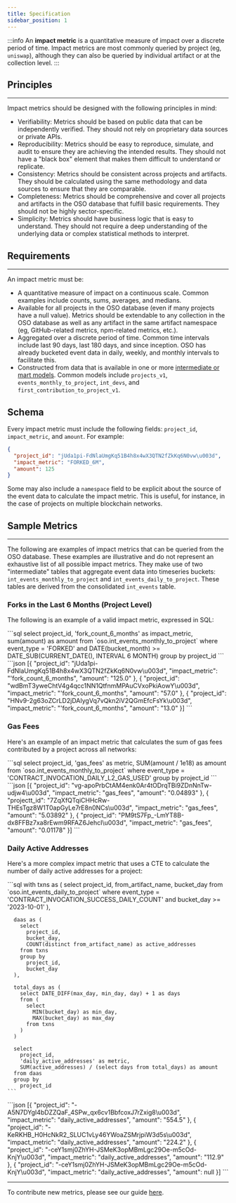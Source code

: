 ```yaml
---
title: Specification
sidebar_position: 1
---
```




:::info
An **impact metric** is a quantitative measure of impact over a discrete period of time. Impact metrics are most commonly queried by project (eg, `uniswap`), although they can also be queried by individual artifact or at the collection level.
:::

## Principles

---

Impact metrics should be designed with the following principles in mind:

- Verifiability: Metrics should be based on public data that can be independently verified. They should not rely on proprietary data sources or private APIs.
- Reproducibility: Metrics should be easy to reproduce, simulate, and audit to ensure they are achieving the intended results. They should not have a "black box" element that makes them difficult to understand or replicate.
- Consistency: Metrics should be consistent across projects and artifacts. They should be calculated using the same methodology and data sources to ensure that they are comparable.  
- Completeness: Metrics should be comprehensive and cover all projects and artifacts in the OSO database that fulfill basic requirements. They should not be highly sector-specific.
- Simplicity: Metrics should have business logic that is easy to understand. They should not require a deep understanding of the underlying data or complex statistical methods to interpret.

## Requirements

---

An impact metric must be:

- A quantitative measure of impact on a continuous scale. Common examples include counts, sums, averages, and medians.
- Available for all projects in the OSO database (even if many projects have a null value). Metrics should be extendable to any collection in the OSO database as well as any artifact in the same artifact namespace (eg, GitHub-related metrics, npm-related metrics, etc.).
- Aggregated over a discrete period of time. Common time intervals include last 90 days, last 180 days, and since inception. OSO has already bucketed event data in daily, weekly, and monthly intervals to facilitate this.
- Constructed from data that is available in one or more [intermediate or mart models](https://github.com/opensource-observer/oso/tree/main/warehouse/dbt/models). Common models include `projects_v1`, `events_monthly_to_project`, `int_devs`, and `first_contribution_to_project_v1`.

## Schema

Every impact metric must include the following fields: `project_id`, `impact_metric`, and `amount`. For example:
```json
{
  "project_id": "jUda1pi-FdNlaUmgKq51B4h8x4wX3QTN2fZkKq6N0vw\u003d",
  "impact_metric": "FORKED_6M",
  "amount": 125
}
```

Some may also include a `namespace` field to be explicit about the source of the event data to calculate the impact metric. This is useful, for instance, in the case of projects on multiple blockchain networks.

## Sample Metrics

---

The following are examples of impact metrics that can be queried from the OSO database. These examples are illustrative and do not represent an exhaustive list of all possible impact metrics. They make use of two "intermediate" tables that aggregate event data into timeseries buckets: `int_events_monthly_to_project` and `int_events_daily_to_project`. These tables are derived from the consolidated `int_events` table.

### Forks in the Last 6 Months (Project Level)

The following is an example of a valid impact metric, expressed in SQL:

<Tabs>
  <TabItem value="query" label="Query" default>
    ```sql
      select
        project_id,
        'fork_count_6_months' as impact_metric,
        sum(amount) as amount
      from `oso.int_events_monthly_to_project`
      where 
        event_type = 'FORKED'
        and DATE(bucket_month) >= DATE_SUB(CURRENT_DATE(), INTERVAL 6 MONTH)
      group by project_id
      ```
  </TabItem>
  <TabItem value="response" label="Response">
    ```json
      [{
        "project_id": "jUda1pi-FdNlaUmgKq51B4h8x4wX3QTN2fZkKq6N0vw\u003d",
        "impact_metric": "'fork_count_6_months",
        "amount": "125.0"
      }, {
        "project_id": "wdBmT3yweChtV4g4qcc1NN1QtfnmMPAuCVxoPkiAowY\u003d",
        "impact_metric": "'fork_count_6_months",
        "amount": "57.0"
      }, {
        "project_id": "HNv9-2g63oZCrLD2jDAIygVq7vQkn2iV2QGmEfcFsYk\u003d",
        "impact_metric": "'fork_count_6_months",
        "amount": "13.0"
      }]
    ```
  </TabItem>
</Tabs>

### Gas Fees

Here's an example of an impact metric that calculates the sum of gas fees contributed by a project across all networks:

<Tabs>
  <TabItem value="query" label="Query" default>
    ```sql
      select
        project_id,
        'gas_fees' as metric,
        SUM(amount / 1e18) as amount
      from `oso.int_events_monthly_to_project`
      where
        event_type = 'CONTRACT_INVOCATION_DAILY_L2_GAS_USED'
      group by project_id
    ```
  </TabItem>
  <TabItem value="response" label="Response">
    ```json
      [{
        "project_id": "vg-apoPrbCtAM4enk0Ar4tODrqTBi9ZDnNnTw-udjw4\u003d",
        "impact_metric": "gas_fees",
        "amount": "0.04893"
      }, {
        "projectt_id": "7ZqXfQTqiCHHcRw-THEsTgz8W1T0apGyLe7rE8n0NCs\u003d",
        "impact_metric": "gas_fees",
        "amount": "5.03892"
      }, {
        "project_id": "PM9tS7Fp_-LmYT8B-dx8FFBz7xa8rEwm9RFAZ6JehcI\u003d",
        "impact_metric": "gas_fees",
        "amount": "0.01178"
      }]
    ```
  </TabItem>
</Tabs>

### Daily Active Addresses

Here's a more complex impact metric that uses a CTE to calculate the number of daily active addresses for a project:

<Tabs>
  <TabItem value="query" label="Query" default>
    ```sql
      with txns as (
        select
          project_id,
          from_artifact_name,
          bucket_day
        from `oso.int_events_daily_to_project`
        where
          event_type = 'CONTRACT_INVOCATION_SUCCESS_DAILY_COUNT'
          and bucket_day >= '2023-10-01'
      ),

      daas as (
        select
          project_id,
          bucket_day,
          COUNT(distinct from_artifact_name) as active_addresses
        from txns
        group by
          project_id,
          bucket_day
      ),

      total_days as (
        select DATE_DIFF(max_day, min_day, day) + 1 as days
        from (
          select
            MIN(bucket_day) as min_day,
            MAX(bucket_day) as max_day
          from txns
        )
      )

      select
        project_id,
        'daily_active_addresses' as metric,
        SUM(active_addresses) / (select days from total_days) as amount
      from daas
      group by
        project_id
    ```
  </TabItem>
  <TabItem value="response" label="Response">
    ```json
      [{
        "project_id": "-A5N7DYgI4bDZZQaF_4SPw_qx6cv1BbfcoxJ7rZxig8\u003d",
        "impact_metric": "daily_active_addresses",
        "amount": "554.5"
      }, {
        "project_id": "-KeRKHB_H0HcNkR2_SLUC1vLy46YWoaZSMrjpiW3d5s\u003d",
        "impact_metric": "daily_active_addresses",
        "amount": "224.2"
      }, {
        "project_id": "-ceY1smj0ZhYH-JSMeK3opMBmLgc29Oe-m5cOd-KnjY\u003d",
        "impact_metric": "daily_active_addresses",
        "amount": "112.9"
      }, {
        "project_id": "-ceY1smj0ZhYH-JSMeK3opMBmLgc29Oe-m5cOd-KnjY\u003d",
        "impact_metric": "daily_active_addresses",
        "amount": null
      }]
    ```
  </TabItem>
</Tabs>

---

To contribute new metrics, please see our guide [here](../../contribute/impact-models).
